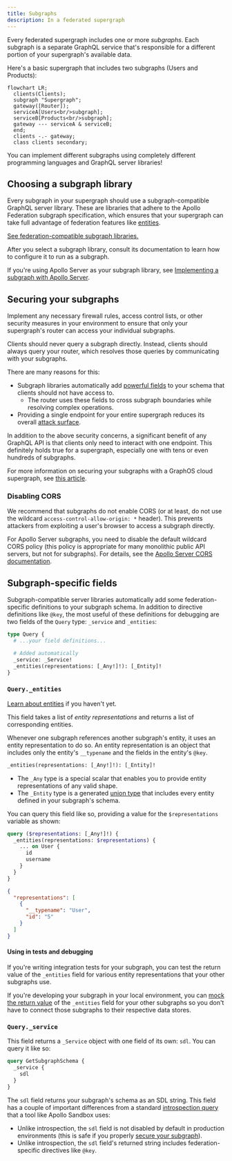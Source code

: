 ```yaml
---
title: Subgraphs
description: In a federated supergraph
---
```


Every federated supergraph includes one or more _subgraphs_. Each subgraph is a separate GraphQL service that's responsible for a different portion of your supergraph's available data.

Here's a basic supergraph that includes two subgraphs (Users and Products):

```mermaid
flowchart LR;
  clients(Clients);
  subgraph "Supergraph";
  gateway([Router]);
  serviceA[Users<br/>subgraph];
  serviceB[Products<br/>subgraph];
  gateway --- serviceA & serviceB;
  end;
  clients -.- gateway;
  class clients secondary;
```

You can implement different subgraphs using completely different programming languages and GraphQL server libraries!

## Choosing a subgraph library

Every subgraph in your supergraph should use a subgraph-compatible GraphQL server library. These are libraries that adhere to the Apollo Federation subgraph specification, which ensures that your supergraph can take full advantage of federation features like [entities](../entities/).

[See federation-compatible subgraph libraries.](./supported-subgraphs/)

After you select a subgraph library, consult its documentation to learn how to configure it to run as a subgraph.

<Note>

If you're using Apollo Server as your subgraph library, see [Implementing a subgraph with Apollo Server](/apollo-server/using-federation/apollo-subgraph-setup/).

</Note>

## Securing your subgraphs

Implement any necessary firewall rules, access control lists, or other security measures in your environment to ensure that only your supergraph's router can access your individual subgraphs.

Clients should never query a subgraph directly. Instead, clients should always query your router, which resolves those queries by communicating with your subgraphs.

There are many reasons for this:

- Subgraph libraries automatically add [powerful fields](#subgraph-specific-fields) to your schema that clients should not have access to.
  - The router uses these fields to cross subgraph boundaries while resolving complex operations.
- Providing a single endpoint for your entire supergraph reduces its overall [attack surface](https://en.wikipedia.org/wiki/Attack_surface).

In addition to the above security concerns, a significant benefit of any GraphQL API is that clients only need to interact with one endpoint. This definitely holds true for a supergraph, especially one with tens or even hundreds of subgraphs.

For more information on securing your subgraphs with a GraphOS cloud supergraph, see [this article](/graphos/graphs/securing-a-subgraph).

### Disabling CORS

We recommend that subgraphs do not enable CORS (or at least, do not use the wildcard `access-control-allow-origin: *` header). This prevents attackers from exploiting a user's browser to access a subgraph directly.

For Apollo Server subgraphs, you need to disable the default wildcard CORS policy (this policy is appropriate for many monolithic public API servers, but not for subgraphs). For details, see the [Apollo Server CORS documentation](/apollo-server/security/cors/#choosing-cors-options-for-your-project).

## Subgraph-specific fields

Subgraph-compatible server libraries automatically add some federation-specific definitions to your subgraph schema. In addition to directive definitions like `@key`, the most useful of these definitions for debugging are two fields of the `Query` type: `_service` and `_entities`:

```graphql
type Query {
  # ...your field definitions...

  # Added automatically
  _service: _Service!
  _entities(representations: [_Any!]!): [_Entity]!
}
```

### `Query._entities`

<Tip>

[Learn about entities](../entities/) if you haven't yet.

</Tip>

This field takes a list of _entity representations_ and returns a list of corresponding entities.

Whenever one subgraph references another subgraph's entity, it uses an entity representation to do so. An entity representation is an object that includes only the entity's `__typename` and the fields in the entity's `@key`.

```graphql
_entities(representations: [_Any!]!): [_Entity]!
```

- The `_Any` type is a special scalar that enables you to provide entity representations of any valid shape.
- The `_Entity` type is a generated [union type](/apollo-server/schema/unions-interfaces/#union-type) that includes every entity defined in your subgraph's schema.

You can query this field like so, providing a value for the `$representations` variable as shown:

```graphql title="Query"
query ($representations: [_Any!]!) {
  _entities(representations: $representations) {
    ... on User {
      id
      username
    }
  }
}
```

```json title="Variable"
{
  "representations": [
    {
      "__typename": "User",
      "id": "5"
    }
  ]
}
```

#### Using in tests and debugging

If you're writing integration tests for your subgraph, you can test the return value of the `_entities` field for various entity representations that your other subgraphs use.

If you're developing your subgraph in your local environment, you can [mock the return value](/apollo-server/testing/mocking/) of the `_entities` field for your other subgraphs so you don't have to connect those subgraphs to their respective data stores.


### `Query._service`

This field returns a `_Service` object with one field of its own: `sdl`. You can query it like so:

```graphql
query GetSubgraphSchema {
  _service {
    sdl
  }
}
```

The `sdl` field returns your subgraph's schema as an SDL string. This field has a couple of important differences from a standard [introspection query](https://graphql.org/learn/introspection/) that a tool like Apollo Sandbox uses:

- Unlike introspection, the `sdl` field is not disabled by default in production environments (this is safe if you properly [secure your subgraph](#securing-your-subgraphs)).
- Unlike introspection, the `sdl` field's returned string includes federation-specific directives like `@key`.
